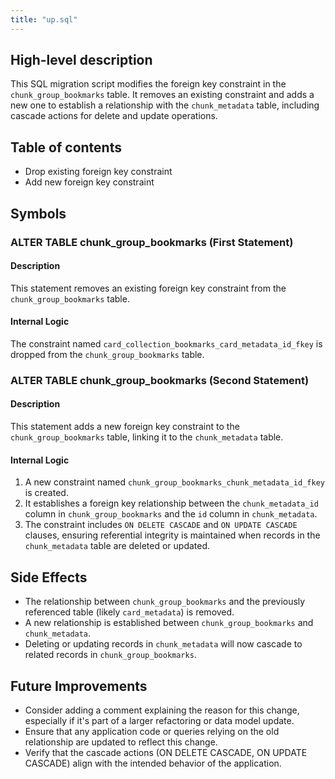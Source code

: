 ```yaml
---
title: "up.sql"
---
```


## High-level description
This SQL migration script modifies the foreign key constraint in the `chunk_group_bookmarks` table. It removes an existing constraint and adds a new one to establish a relationship with the `chunk_metadata` table, including cascade actions for delete and update operations.

## Table of contents
- Drop existing foreign key constraint
- Add new foreign key constraint

## Symbols

### ALTER TABLE chunk_group_bookmarks (First Statement)
#### Description
This statement removes an existing foreign key constraint from the `chunk_group_bookmarks` table.

#### Internal Logic
The constraint named `card_collection_bookmarks_card_metadata_id_fkey` is dropped from the `chunk_group_bookmarks` table.

### ALTER TABLE chunk_group_bookmarks (Second Statement)
#### Description
This statement adds a new foreign key constraint to the `chunk_group_bookmarks` table, linking it to the `chunk_metadata` table.

#### Internal Logic
1. A new constraint named `chunk_group_bookmarks_chunk_metadata_id_fkey` is created.
2. It establishes a foreign key relationship between the `chunk_metadata_id` column in `chunk_group_bookmarks` and the `id` column in `chunk_metadata`.
3. The constraint includes `ON DELETE CASCADE` and `ON UPDATE CASCADE` clauses, ensuring referential integrity is maintained when records in the `chunk_metadata` table are deleted or updated.

## Side Effects
- The relationship between `chunk_group_bookmarks` and the previously referenced table (likely `card_metadata`) is removed.
- A new relationship is established between `chunk_group_bookmarks` and `chunk_metadata`.
- Deleting or updating records in `chunk_metadata` will now cascade to related records in `chunk_group_bookmarks`.

## Future Improvements
- Consider adding a comment explaining the reason for this change, especially if it's part of a larger refactoring or data model update.
- Ensure that any application code or queries relying on the old relationship are updated to reflect this change.
- Verify that the cascade actions (ON DELETE CASCADE, ON UPDATE CASCADE) align with the intended behavior of the application.